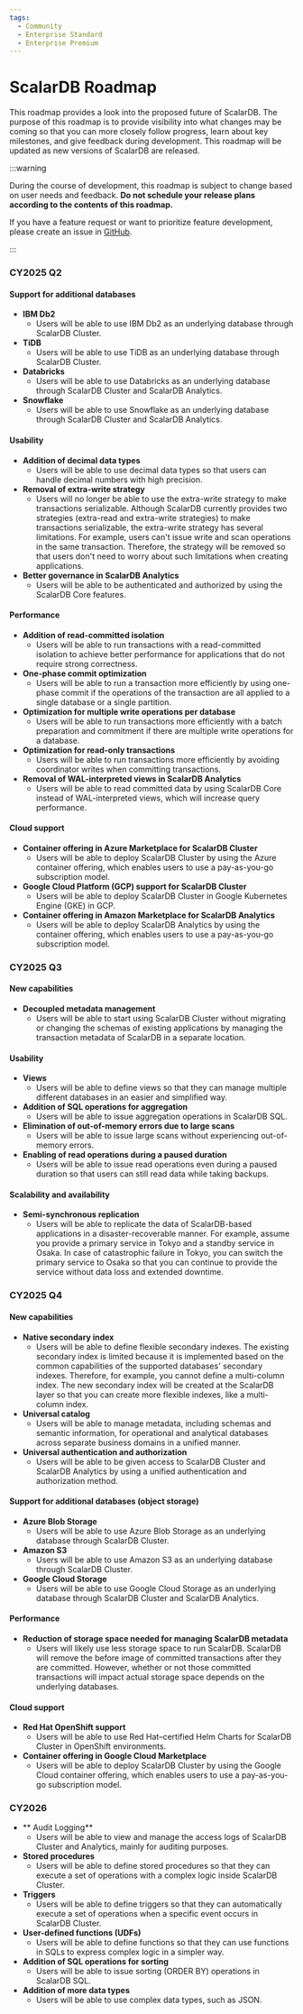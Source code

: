 ```yaml
---
tags:
  - Community
  - Enterprise Standard
  - Enterprise Premium
---
```


# ScalarDB Roadmap

This roadmap provides a look into the proposed future of ScalarDB. The purpose of this roadmap is to provide visibility into what changes may be coming so that you can more closely follow progress, learn about key milestones, and give feedback during development. This roadmap will be updated as new versions of ScalarDB are released.

:::warning

During the course of development, this roadmap is subject to change based on user needs and feedback. **Do not schedule your release plans according to the contents of this roadmap.**

If you have a feature request or want to prioritize feature development, please create an issue in [GitHub](https://github.com/scalar-labs/scalardb/issues).

:::


### CY2025 Q2


#### Support for additional databases

- **IBM Db2**
    - Users will be able to use IBM Db2 as an underlying database through ScalarDB Cluster.
- **TiDB**
    - Users will be able to use TiDB as an underlying database through ScalarDB Cluster.
- **Databricks**
    - Users will be able to use Databricks as an underlying database through ScalarDB Cluster and ScalarDB Analytics.
- **Snowflake**
    - Users will be able to use Snowflake as an underlying database through ScalarDB Cluster and ScalarDB Analytics.

#### Usability

- **Addition of decimal data types**
    - Users will be able to use decimal data types so that users can handle decimal numbers with high precision.
- **Removal of extra-write strategy**
    - Users will no longer be able to use the extra-write strategy to make transactions serializable. Although ScalarDB currently provides two strategies (extra-read and extra-write strategies) to make transactions serializable, the extra-write strategy has several limitations. For example, users can't issue write and scan operations in the same transaction. Therefore, the strategy will be removed so that users don't need to worry about such limitations when creating applications.
- **Better governance in ScalarDB Analytics**
    - Users will be able to be authenticated and authorized by using the ScalarDB Core features.

#### Performance

- **Addition of read-committed isolation**
    - Users will be able to run transactions with a read-committed isolation to achieve better performance for applications that do not require strong correctness.
- **One-phase commit optimization**
    - Users will be able to run a transaction more efficiently by using one-phase commit if the operations of the transaction are all applied to a single database or a single partition.
- **Optimization for multiple write operations per database**
    - Users will be able to run transactions more efficiently with a batch preparation and commitment if there are multiple write operations for a database.
- **Optimization for read-only transactions**
    - Users will be able to run transactions more efficiently by avoiding coordinator writes when committing transactions.
- **Removal of WAL-interpreted views in ScalarDB Analytics**
    - Users will be able to read committed data by using ScalarDB Core instead of WAL-interpreted views, which will increase query performance.

#### Cloud support

- **Container offering in Azure Marketplace for ScalarDB Cluster**
    - Users will be able to deploy ScalarDB Cluster by using the Azure container offering, which enables users to use a pay-as-you-go subscription model.
- **Google Cloud Platform (GCP) support for ScalarDB Cluster**
    - Users will be able to deploy ScalarDB Cluster in Google Kubernetes Engine (GKE) in GCP.
- **Container offering in Amazon Marketplace for ScalarDB Analytics**
    - Users will be able to deploy ScalarDB Analytics by using the container offering, which enables users to use a pay-as-you-go subscription model.

### CY2025 Q3

#### New capabilities

- **Decoupled metadata management**
    - Users will be able to start using ScalarDB Cluster without migrating or changing the schemas of existing applications by managing the transaction metadata of ScalarDB in a separate location.

#### Usability

- **Views**
  - Users will be able to define views so that they can manage multiple different databases in an easier and simplified way.
- **Addition of SQL operations for aggregation**
    - Users will be able to issue aggregation operations in ScalarDB SQL.
- **Elimination of out-of-memory errors due to large scans**
    - Users will be able to issue large scans without experiencing out-of-memory errors.
- **Enabling of read operations during a paused duration**
    - Users will be able to issue read operations even during a paused duration so that users can still read data while taking backups.

#### Scalability and availability

- **Semi-synchronous replication**
    - Users will be able to replicate the data of ScalarDB-based applications in a disaster-recoverable manner. For example, assume you provide a primary service in Tokyo and a standby service in Osaka. In case of catastrophic failure in Tokyo, you can switch the primary service to Osaka so that you can continue to provide the service without data loss and extended downtime.

### CY2025 Q4

#### New capabilities

- **Native secondary index**
    - Users will be able to define flexible secondary indexes. The existing secondary index is limited because it is implemented based on the common capabilities of the supported databases' secondary indexes. Therefore, for example, you cannot define a multi-column index. The new secondary index will be created at the ScalarDB layer so that you can create more flexible indexes, like a multi-column index.
- **Universal catalog**
    - Users will be able to manage metadata, including schemas and semantic information, for operational and analytical databases across separate business domains in a unified manner.
- **Universal authentication and authorization**
    - Users will be able to be given access to ScalarDB Cluster and ScalarDB Analytics by using a unified authentication and authorization method.

#### Support for additional databases (object storage)

- **Azure Blob Storage**
    - Users will be able to use Azure Blob Storage as an underlying database through ScalarDB Cluster.
- **Amazon S3**
    - Users will be able to use Amazon S3 as an underlying database through ScalarDB Cluster.
- **Google Cloud Storage**
    - Users will be able to use Google Cloud Storage as an underlying database through ScalarDB Cluster and ScalarDB Analytics.

#### Performance

- **Reduction of storage space needed for managing ScalarDB metadata**
    - Users will likely use less storage space to run ScalarDB. ScalarDB will remove the before image of committed transactions after they are committed. However, whether or not those committed transactions will impact actual storage space depends on the underlying databases.

#### Cloud support

- **Red Hat OpenShift support**
    - Users will be able to use Red Hat–certified Helm Charts for ScalarDB Cluster in OpenShift environments.
- **Container offering in Google Cloud Marketplace**
    - Users will be able to deploy ScalarDB Cluster by using the Google Cloud container offering, which enables users to use a pay-as-you-go subscription model.

### CY2026

- ** Audit Logging**
    - Users will be able to view and manage the access logs of ScalarDB Cluster and Analytics, mainly for auditing purposes.
- **Stored procedures**
    - Users will be able to define stored procedures so that they can execute a set of operations with a complex logic inside ScalarDB Cluster.
- **Triggers**
    - Users will be able to define triggers so that they can automatically execute a set of operations when a specific event occurs in ScalarDB Cluster.
- **User-defined functions (UDFs)**
    - Users will be able to define functions so that they can use functions in SQLs to express complex logic in a simpler way.
- **Addition of SQL operations for sorting**
    - Users will be able to issue sorting (ORDER BY) operations in ScalarDB SQL.
- **Addition of more data types**
    - Users will be able to use complex data types, such as JSON.